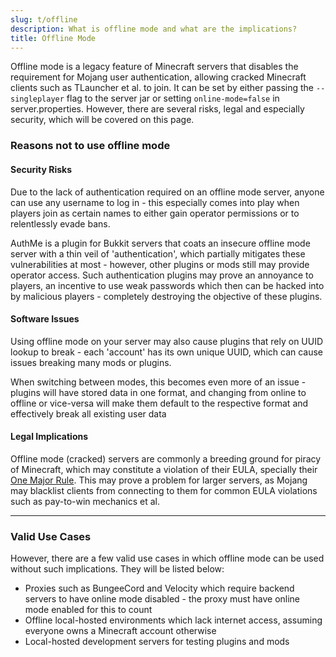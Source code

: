```yaml
---
slug: t/offline
description: What is offline mode and what are the implications?
title: Offline Mode
---
```


Offline mode is a legacy feature of Minecraft servers that disables the requirement for Mojang user authentication, allowing cracked Minecraft clients such as TLauncher et al. to join. 
It can be set by either passing the `--singleplayer` flag to the server jar or setting `online-mode=false` in server.properties. However, there are several risks, legal and especially security, which will be covered on this page.

### Reasons not to use offline mode 

#### Security Risks

Due to the lack of authentication required on an offline mode server, anyone can use any username to log in - this especially comes into play when players join as certain names to either gain operator permissions or to relentlessly evade bans.

AuthMe is a plugin for Bukkit servers that coats an insecure offline mode server with a thin veil of 'authentication', which partially mitigates these vulnerabilities at most - however, other plugins or mods still may provide operator access.
Such authentication plugins may prove an annoyance to players, an incentive to use weak passwords which then can be hacked into by malicious players - completely destroying the objective of these plugins.

#### Software Issues

Using offline mode on your server may also cause plugins that rely on UUID lookup to break - each 'account' has its own unique UUID, which can cause issues breaking many mods or plugins.

When switching between modes, this becomes even more of an issue - plugins will have stored data in one format, and changing from online to offline or vice-versa will make them default to the respective format and effectively break all existing user data


#### Legal Implications

Offline mode (cracked) servers are commonly a breeding ground for piracy of Minecraft, which may constitute a violation of their EULA, specially their [One Major Rule](https://www.minecraft.net/eula#one-major-rule). 
This may prove a problem for larger servers, as Mojang may blacklist clients from connecting to them for common EULA violations such as pay-to-win mechanics et al.

---

### Valid Use Cases

However, there are a few valid use cases in which offline mode can be used without such implications. They will be listed below:
<ul class="pl-5 list-disc">
    <li>Proxies such as BungeeCord and Velocity which require backend servers to have online mode disabled - the proxy must have online mode enabled for this to count</li>
    <li>Offline local-hosted environments which lack internet access, assuming everyone owns a Minecraft account otherwise</li>
    <li>Local-hosted development servers for testing plugins and mods</li>
</ul>